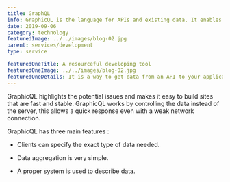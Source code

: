 ```yaml
---
title: GraphQL
info: GraphicQL is the language for APIs and existing data. It enables you with the knowledge there is to run your website, app, or database properly.
date: 2019-09-06
category: technology
featuredImage: ../../images/blog-02.jpg
parent: services/development
type: service

featuredOneTitle: A resourceful developing tool
featuredOneImage: ../../images/blog-02.jpg
featuredOneDetails: It is a way to get data from an API to your application.
---
```


GraphicQL highlights the potential issues and makes it easy to build sites that are fast and stable. GraphicQL works by controlling the data instead of the server, this allows a quick response even with a weak network connection.

GraphicQL has three main features :

- Clients can specify the exact type of data needed.

- Data aggregation is very simple.

- A proper system is used to describe data.
